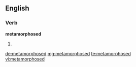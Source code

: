==English==

===Verb===
'''metamorphosed'''

# {{past of|metamorphose}}

[[de:metamorphosed]]
[[mg:metamorphosed]]
[[te:metamorphosed]]
[[vi:metamorphosed]]